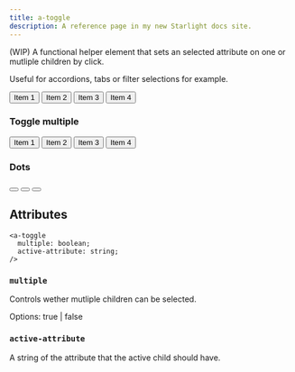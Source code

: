 ```yaml
---
title: a-toggle
description: A reference page in my new Starlight docs site.
---
```



(WIP) A functional helper element that sets an selected attribute on one or mutliple children by click.

Useful for accordions, tabs or filter selections for example.

<div class="not-content">
  <Toggle client:load class="default">
    <button>Item 1</button>
    <button>Item 2</button>
    <button>Item 3</button>
    <button>Item 4</button>
  </Toggle>
</div>

### Toggle multiple

<div class="not-content">
  <Toggle client:load class="multiple" multiple>
    <button>Item 1</button>
    <button>Item 2</button>
    <button>Item 3</button>
    <button>Item 4</button>
  </Toggle>
</div>

### Dots

<div class="not-content">
  <Toggle client:load class="dots">
    <button></button>
    <button></button>
    <button></button>
  </Toggle>
</div>

## Attributes

```tsx
<a-toggle
  multiple: boolean;
  active-attribute: string;
/>
```

### `multiple`

Controls wether mutliple children can be selected.

Options: true | false

### `active-attribute`

A string of the attribute that the active child should have.
